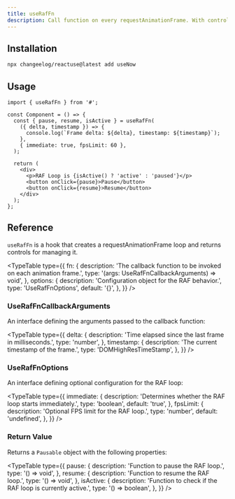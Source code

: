 ```yaml
---
title: useRafFn
description: Call function on every requestAnimationFrame. With controls of pausing and resuming
---
```


<RafDemo />

## Installation

```bash
npx changeelog/reactuse@latest add useNow
```

## Usage

```tsx
import { useRafFn } from '#';

const Component = () => {
  const { pause, resume, isActive } = useRafFn(
    ({ delta, timestamp }) => {
      console.log(`Frame delta: ${delta}, timestamp: ${timestamp}`);
    },
    { immediate: true, fpsLimit: 60 },
  );

  return (
    <div>
      <p>RAF Loop is {isActive() ? 'active' : 'paused'}</p>
      <button onClick={pause}>Pause</button>
      <button onClick={resume}>Resume</button>
    </div>
  );
};
```

## Reference

`useRafFn` is a hook that creates a requestAnimationFrame loop and returns controls for managing it.

<TypeTable
  type={{
    fn: {
      description:
        'The callback function to be invoked on each animation frame.',
      type: '(args: UseRafFnCallbackArguments) => void',
    },
    options: {
      description: 'Configuration object for the RAF behavior.',
      type: 'UseRafFnOptions',
      default: '{}',
    },
  }}
/>

### UseRafFnCallbackArguments

An interface defining the arguments passed to the callback function:

<TypeTable
  type={{
    delta: {
      description: 'Time elapsed since the last frame in milliseconds.',
      type: 'number',
    },
    timestamp: {
      description: 'The current timestamp of the frame.',
      type: 'DOMHighResTimeStamp',
    },
  }}
/>

### UseRafFnOptions

An interface defining optional configuration for the RAF loop:

<TypeTable
  type={{
    immediate: {
      description: 'Determines whether the RAF loop starts immediately.',
      type: 'boolean',
      default: 'true',
    },
    fpsLimit: {
      description: 'Optional FPS limit for the RAF loop.',
      type: 'number',
      default: 'undefined',
    },
  }}
/>

### Return Value

Returns a `Pausable` object with the following properties:

<TypeTable
  type={{
    pause: {
      description: 'Function to pause the RAF loop.',
      type: '() => void',
    },
    resume: {
      description: 'Function to resume the RAF loop.',
      type: '() => void',
    },
    isActive: {
      description: 'Function to check if the RAF loop is currently active.',
      type: '() => boolean',
    },
  }}
/>

